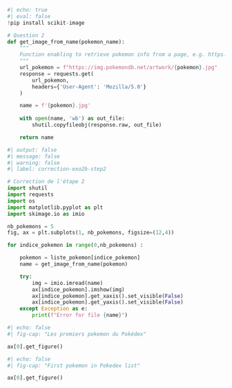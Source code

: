 ```python
#| echo: true
#| eval: false
!pip install scikit-image
```

```python
# Question 2
def get_image_from_name(pokemon_name):
    """
    Function enabling to retrieve pokemon info from a page, e.g. https://pokemondb.net/pokedex/bulbasaur
    """
    url_pokemon = f"https://img.pokemondb.net/artwork/{pokemon}.jpg"
    response = requests.get(
        url_pokemon,
        headers={'User-Agent': 'Mozilla/5.0'}
    )

    name = f'{pokemon}.jpg'
    
    with open(name, 'wb') as out_file:
        shutil.copyfileobj(response.raw, out_file)

    return name
```

```python
#| output: false
#| message: false
#| warning: false
#| label: correction-exo2b-step2

# Correction de l'étape 2
import shutil
import requests
import os
import matplotlib.pyplot as plt
import skimage.io as imio

nb_pokemons = 5
fig, ax = plt.subplots(1, nb_pokemons, figsize=(12,4))

for indice_pokemon in range(0,nb_pokemons) :

    pokemon = liste_pokemon[indice_pokemon]
    name = get_image_from_name(pokemon)

    try:
        img = imio.imread(name)
        ax[indice_pokemon].imshow(img)  
        ax[indice_pokemon].get_xaxis().set_visible(False)
        ax[indice_pokemon].get_yaxis().set_visible(False)
    except Exception as e:
        print(f"Error for file {name}")
```


::: {.content-visible when-profile="fr"}

```python
#| echo: false
#| fig-cap: "Les premiers pokemon du Pokédex" 

ax[0].get_figure()
```

:::

::: {.content-visible when-profile="en"}

```python
#| echo: false
#| fig-cap: "First pokemon in Pokedex list" 

ax[0].get_figure()
```

:::